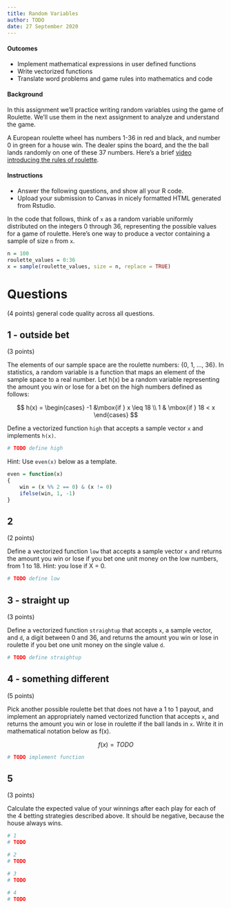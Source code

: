 ```yaml
---
title: Random Variables
author: TODO
date: 27 September 2020
---
```


#### Outcomes

- Implement mathematical expressions in user defined functions
- Write vectorized functions
- Translate word problems and game rules into mathematics and code


#### Background

In this assignment we'll practice writing random variables using the game of Roulette.
We'll use them in the next assignment to analyze and understand the game.

A European roulette wheel has numbers 1-36 in red and black, and number 0 in green for a house win.
The dealer spins the board, and the the ball lands randomly on one of these 37 numbers.
Here's a brief [video introducing the rules of roulette](https://youtu.be/6nKBlWaRI8w).

#### Instructions

- Answer the following questions, and show all your R code.
- Upload your submission to Canvas in nicely formatted HTML generated from Rstudio.

In the code that follows, think of `x` as a random variable uniformly distributed on the integers 0 through 36, representing the possible values for a game of roulette.
Here's one way to produce a vector containing a sample of size `n` from `x`.

```r
n = 100
roulette_values = 0:36
x = sample(roulette_values, size = n, replace = TRUE)
```

# Questions

(4 points) general code quality across all questions.

## 1 - outside bet

(3 points)

The elements of our sample space are the roulette numbers: {0, 1, ..., 36}.
In statistics, a random variable is a function that maps an element of the sample space to a real number.
Let h(x) be a random variable representing the amount you win or lose for a bet on the high numbers defined as follows:

$$
h(x) = \begin{cases}
-1 &\mbox{if } x \leq 18 \\
1 & \mbox{if } 18 < x
\end{cases}
$$

Define a vectorized function `high` that accepts a sample vector `x` and implements `h(x)`.

```r
# TODO define high
```

Hint: Use `even(x)` below as a template.

```r
even = function(x)
{
    win = (x %% 2 == 0) & (x != 0)
    ifelse(win, 1, -1)
}
```


## 2

(2 points)

Define a vectorized function `low` that accepts a sample vector `x` and returns the amount you win or lose if you bet one unit money on the low numbers, from 1 to 18.
Hint: you lose if X = 0.

```r
# TODO define low
```


## 3 - straight up

(3 points)

Define a vectorized function `straightup` that accepts `x`, a sample vector, and `d`, a digit between  0 and 36, and returns the amount you win or lose in roulette if you bet one unit money on the single value `d`.

```r
# TODO define straightup
```


## 4 - something different

(5 points)

Pick another possible roulette bet that does not have a 1 to 1 payout, and implement an appropriately named vectorized function that accepts `x`, and returns the amount you win or lose in roulette if the ball lands in `x`.
Write it in mathematical notation below as f(x).

$$
f(x) = TODO
$$

```r
# TODO implement function
```


## 5

(3 points)

Calculate the expected value of your winnings after each play for each of the 4 betting strategies described above.
It should be negative, because the house always wins.

```r
# 1
# TODO

# 2
# TODO

# 3
# TODO

# 4
# TODO
```